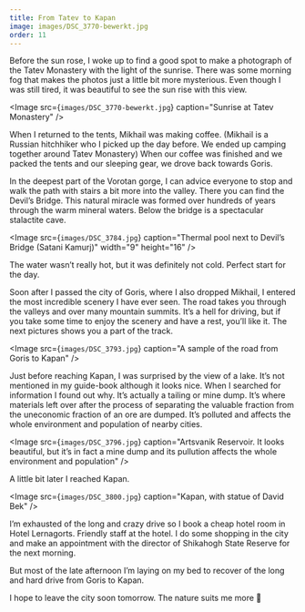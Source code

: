 ```yaml
---
title: From Tatev to Kapan
image: images/DSC_3770-bewerkt.jpg
order: 11
---
```


Before the sun rose, I woke up to find a good spot to make a photograph of the Tatev Monastery with the light of the sunrise. There was some morning fog that makes the photos just a little bit more mysterious. Even though I was still tired, it was beautiful to see the sun rise with this view.

<Image
    src={`images/DSC_3770-bewerkt.jpg`}
    caption="Sunrise at Tatev Monastery"
/>

When I returned to the tents, Mikhail was making coffee. (Mikhail is a Russian hitchhiker who I picked up the day before. We ended up camping together around Tatev Monastery) When our coffee was finished and we packed the tents and our sleeping gear, we drove back towards Goris.

In the deepest part of the Vorotan gorge, I can advice everyone to stop and walk the path with stairs a bit more into the valley. There you can find the Devil’s Bridge. This natural miracle was formed over hundreds of years through the warm mineral waters. Below the bridge is a spectacular stalactite cave.

<Image
    src={`images/DSC_3784.jpg`}
    caption="Thermal pool next to Devil’s Bridge (Satani Kamurj)"
    width="9"
    height="16"
/>

The water wasn’t really hot, but it was definitely not cold. Perfect start for the day.

Soon after I passed the city of Goris, where I also dropped Mikhail, I entered the most incredible scenery I have ever seen. The road takes you through the valleys and over many mountain summits. It’s a hell for driving, but if you take some time to enjoy the scenery and have a rest, you’ll like it. The next pictures shows you a part of the track.

<Image
    src={`images/DSC_3793.jpg`}
    caption="A sample of the road from Goris to Kapan"
/>

Just before reaching Kapan, I was surprised by the view of a lake. It’s not mentioned in my guide-book although it looks nice. When I searched for information I found out why. It’s actually a tailing or mine dump. It’s where materials left over after the process of separating the valuable fraction from the uneconomic fraction of an ore are dumped. It’s polluted and affects the whole environment and population of nearby cities.

<Image
    src={`images/DSC_3796.jpg`}
    caption="Artsvanik Reservoir. It looks beautiful, but it’s in fact a mine dump and its pullution affects the whole environment and population"
/>

A little bit later I reached Kapan.

<Image
    src={`images/DSC_3800.jpg`}
    caption="Kapan, with statue of David Bek"
/>

I’m exhausted of the long and crazy drive so I book a cheap hotel room in Hotel Lernagorts. Friendly staff at the hotel. I do some shopping in the city and make an appointment with the director of Shikahogh State Reserve for the next morning.

But most of the late afternoon I’m laying on my bed to recover of the long and hard drive from Goris to Kapan.

I hope to leave the city soon tomorrow. The nature suits me more 🙂
